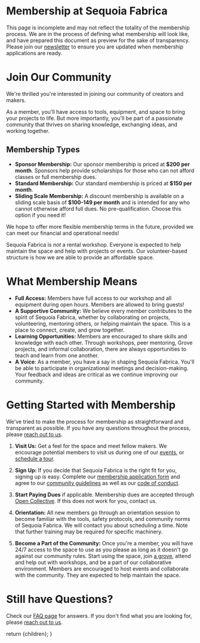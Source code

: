 
# Membership at Sequoia Fabrica

<Callout variant='warning'>
  This page is incomplete and may not reflect the totality of the membership process. We are in the process of defining what membership will look like, and have prepared this document as preview for the sake of transparency. Please join our <a href={urlConstants.mailchimp}>newsletter</a> to ensure you are updated when membership applications are ready.
</Callout>

# Join Our Community

We're thrilled you're interested in joining our community of creators and makers. 

As a member, you'll have access to tools, equipment, and space to bring your projects to life. But more importantly, you'll be part of a passionate community that thrives on sharing knowledge, exchanging ideas, and working together.

## Membership Types
- **Sponsor Membership:** Our sponsor membership is priced at **$200 per month**. Sponsors  help provide scholarships for those who can not afford classes or full membership dues.
- **Standard Membership:** Our standard membership is priced at **$150 per month**. 
- **Sliding Scale Membership:** A discount membership is available on a sliding scale basis of **$100-149 per month** and is intended for any who cannot otherwise afford full dues. No pre-qualification. Choose this option if you need it!

We hope to offer more flexible membership terms in the future, provided we can meet our financial and operational needs!

Sequoia Fabrica is _not_ a rental workshop. Everyone is expected to help maintain the space and help with projects or events. Our volunteer-based structure is how we are able to provide an affordable space.

# What Membership Means

- **Full Access:** Members have full access to our workshop and all equipment during open hours. Members are allowed to bring guests!
- **A Supportive Community:** We believe every member contributes to the spirit of Sequoia Fabrica, whether by collaborating on projects, volunteering, mentoring others, or helping maintain the space. This is a place to connect, create, and grow together.
- **Learning Opportunities:** Members are encouraged to share skills and knowledge with each other. Through workshops, peer mentoring, Grove projects, and informal collaboration, there are always opportunities to teach and learn from one another.
- **A Voice**: As a member, you have a say in shaping Sequoia Fabrica. You'll be able to participate in organizational meetings and decision-making. Your feedback and ideas are critical as we continue improving our community.

# Getting Started with Membership
We've tried to make the process for membership as straightforward and transparent as possible. If you have any questions throughout the process, please [reach out to us](./contact).

1. **Visit Us:** Get a feel for the space and meet fellow makers. We encourage potential members to visit us during one of our [events](./events), or [schedule a tour](./contact).

2. **Sign Up:** If you decide that Sequoia Fabrica is the right fit for you, signing up is easy. Complete our [membership application form](https://forms.gle/r3AytzzxeKX7NUaM8) and agree to our [community guidelines](https://wiki.sequoiafabrica.org/wiki/Workshop_Norms) as well as our [code of conduct](./code_of_conduct).

4. **Start Paying Dues** if applicable. Membership dues are accepted through [Open Collective](https://opencollective.com/sequoia-fabrica/contribute/sponsor-68571). If this does not work for you, contact us.

5. **Orientation:** All new members go through an orientation session to become familiar with the tools, safety protocols, and community norms of Sequoia Fabrica. We will contact you about scheduling a time. Note that further training may be required for specific machinery.

5. **Become a Part of the Community:** Once you're a member, you will have 24/7 access to the space to use as you please as long as it doesn't go against our community rules. Start using the space, join [a grove](./faq#what_is_a_grove), attend and help out with workshops, and be a part of our collaborative environment. Members are encouraged to host events and collaborate with the community. They are expected to help maintain the space.

# Still have Questions?
Check our [FAQ page](./faq) for answers. If you don't find what you are looking for, please [reach out to us](./contact).

  return <DocumentLayout>{children}</DocumentLayout>;
}
